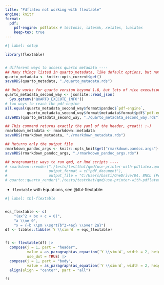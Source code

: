 ```yaml
---
title: "Pdflatex not working with flextable"
engine: knitr
format:
  pdf: 
    pdf-engine: pdflatex # tectonic, latexmk, xelatex, lualatex
    keep-tex: true
---
```



```r
#| label: setup

library(flextable)


# different ways to access quarto metadata ----
## Many things listed in quarto_metadata, like default options, but not the current options used in the yaml
quarto_metadata <- knitr::opts_current$get()
saveRDS(quarto_metadata, "./quarto_metadata.rds")

## Only works for quarto version beyond 1.8, but lots of nice execution operations
quarto_metadata_second_way <- jsonlite::read_json(
  Sys.getenv("QUARTO_EXECUTE_INFO"))
# two ways to reach the pdf-engine
all.equal(quarto_metadata_second_way$format$pandoc$`pdf-engine`, 
          quarto_metadata_second_way$format$metadata$format$pdf$`pdf-engine`)
saveRDS(quarto_metadata_second_way, "./quarto_metadata_second_way.rds")

## This command returns exactly the yaml of the header, great!! :-)
rmarkdown_metadata <- rmarkdown::metadata
saveRDS(rmarkdown_metadata, "./rmarkdown_metadata.rds")

## Returns only the output file
rmarkdown_pandoc_args <- knitr::opts_knit$get("rmarkdown.pandoc.args")
saveRDS(rmarkdown_pandoc_args, "./rmarkdown_pandoc_args.rds")

## programamtic ways to run qmd, or Rmd scripts ----
# rmarkdown::render("./tests/testthat/qmd/use-printer-with-pdflatex.qmd",
#                   output_format = c("pdf_document"),
#                   output_file = "C:/Users/basti/OneDrive/04. BNCL (Post Doc)/Open-Source Development/flextable/tests/testthat/qmd/use-printer-with-pdflatex.qmd")
# quarto::quarto_render("./tests/testthat/qmd/use-printer-with-pdflatex.qmd")
```


- `flextable` with Equations, see @tbl-flextable:

```r
#| label: tbl-flextable


eqs_flextable <- c(
    "(ax^2 + bx + c = 0)",
    "a \\ne 0",
    "x = {-b \\pm \\sqrt{b^2-4ac} \\over 2a}")
df <- tibble::tibble(`Y \\sim W` = eqs_flextable)


ft <- flextable(df) |>
  compose(j = 1, part = "header",
          value = as_paragraph(as_equation(`Y \\sim W`, width = 2, height = .5)),
          use_dot = TRUE) |>
  compose(j = 1, part = "body",
          value = as_paragraph(as_equation(`Y \\sim W`, width = 2, height = .5))) |>
  align(align = "center", part = "all")

ft

```
